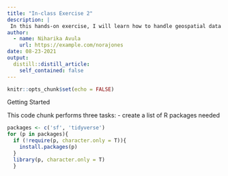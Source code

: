 ```yaml
---
title: "In-class Exercise 2"
description: |
 In this hands-on exercise, I will learn how to handle geospatial data in R by using sf package!
author:
  - name: Niharika Avula
    url: https://example.com/norajones
date: 08-23-2021
output:
  distill::distill_article:
    self_contained: false
---
```



```r
knitr::opts_chunk$set(echo = FALSE)
```

Getting Started

This code chunk performs three tasks:
- create a list of R packages needed


```r
packages <- c('sf', 'tidyverse')
for (p in packages){
  if (!require(p, character.only = T)){
    install.packages(p)
  }
  library(p, character.only = T)
  }
```

